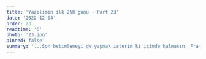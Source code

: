 ```yaml
---
title: 'Yazılımın ilk 250 günü - Part 23'
date: '2022-12-04'
order: 23
readtime: '6'
photo: '23.jpg'
pinned: false
summary: '...Son betimlemeyi de yapmak isterim ki içimde kalmasın. Framework bir inanç/kültür gibi. Aynı framework’ü kullanan geliştiriciler ortak bir paydada bulunup birbirleri ile anlaşıyorlar ve hoşgörü içinde yaşayıp gelecek kuşaklarda aynı inancı ve kültürü devam ettirerek mutlu mesut yaşıyorlar. Bu inanç/kültür’ün  bulunduğu dil, geliştiricilerin konuşma dilleri. Kimi geliştiriciler inanç/dil milliyetçiliği yapabiliyor. Kimileri “make peace don’t war” diyerek multicultural olarak her dil ve inançtan polen alıp bal yapıyor. Laravel, Yahudilik gibi. Eski bir inanç ve o da başka inançlardan türemiş. Ve başka inançlara da kapı açmış. Çok güçlü bir yapısı var ki kendisi ve türetildiği inançlar çok sağlam takipçilere ulaşmış. Kullandığı dil artık pek yaygın değil. Ve başka diller oldukça revaçta. Bu da o dilin ölmesine sebep olmasa da popülerliğini azaltıp community’sini gitgide azaltıyor.'
---
```



## <Trans i18nKey="blogDetail:part23.1"/>
<Trans i18nKey="blogDetail:part23.2"/>


## <Trans i18nKey="blogDetail:part23.3"/>
<Trans i18nKey="blogDetail:part23.4"/>
<br/><br/>
<Trans i18nKey="blogDetail:part23.5"/>
<br/><br/>
<Trans i18nKey="blogDetail:part23.6"/>
<br/><br/>
<Trans i18nKey="blogDetail:part23.7"/>
<br/><br/>
<Trans i18nKey="blogDetail:part23.8"/>


## <Trans i18nKey="blogDetail:part23.9"/>
<Trans i18nKey="blogDetail:part23.10"/>


## <Trans i18nKey="blogDetail:part23.11"/>
<Trans i18nKey="blogDetail:part23.12"/>
<br/><br/>
<Trans i18nKey="blogDetail:part23.13"/>
<br/><br/>
<Trans i18nKey="blogDetail:part23.14"/>


## <Trans i18nKey="blogDetail:part23.15"/>
<Trans i18nKey="blogDetail:part23.16"/>


## <Trans i18nKey="blogDetail:part23.17"/>
<Trans i18nKey="blogDetail:part23.18"/> 
<br/>
<Trans i18nKey="blogDetail:part23.19"/> 
<br/>
<Trans i18nKey="blogDetail:part23.20"/> 
<br/><br/>
<Trans i18nKey="blogDetail:part23.21"/> 


## <Trans i18nKey="blogDetail:part23.22"/>
<Trans i18nKey="blogDetail:part23.23"/>

## <Trans i18nKey="blogDetail:part23.24"/>
<Trans i18nKey="blogDetail:part23.25"/>

## <Trans i18nKey="blogDetail:part23.26"/>
<Trans i18nKey="blogDetail:part23.27"/>


## <Trans i18nKey="blogDetail:part23.28"/>
<Trans i18nKey="blogDetail:part23.29"/> [<Trans i18nKey="blogDetail:part23.30"/>](https://github.com/CSD-1993/KursNotlari/blob/master/C.pdf) <Trans i18nKey="blogDetail:part23.31"/>

